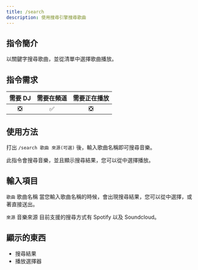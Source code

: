```yaml
---
title: /search
description: 使用搜尋引擎搜尋歌曲
---
```


## 指令簡介
<Info>
以關鍵字搜尋歌曲，並從清單中選擇歌曲播放。
</Info>

## 指令需求
| 需要 DJ |	需要在頻道 | 需要正在播放 |
| :-----: | :-------: | :---------: |
|   ❎   |    ✅     |     ❎      |

## 使用方法
打出 `/search 歌曲 來源(可選)` 後，輸入歌曲名稱即可搜尋音樂。

此指令會搜尋音樂，並且顯示搜尋結果，您可以從中選擇播放。

## 輸入項目
`歌曲` 歌曲名稱
<Info>
當您輸入歌曲名稱的時候，會出現搜尋結果，您可以從中選擇，或著直接送出。
</Info>

`來源` 音樂來源
<Info>
目前支援的搜尋方式有 Spotify 以及 Soundcloud。
</Info>

## 顯示的東西
- 搜尋結果
- 播放選擇器